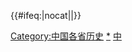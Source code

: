 {{Navbox
|bodyclass=hlist

|name=中国各省历史
|title=[[中国历史|中国地方史]]
|bodystyle   = background: #f9f9f9;
|liststyle   = text-align: left;%;
|groupstyle  = background: #ececec; text-align: center; width: 15%;;
|belowstyle= text-align: center;;
|oddstyle= background: #f9f9f9;
|evenstyle= background: #f9f9f9;
|state= collapsed
|list1=
*[[北京历史]]
*[[上海历史]]
*[[天津历史]]
*[[重庆历史]]
*[[黑龙江历史]]
*[[吉林历史]]
*[[辽宁历史]]
*[[山东历史]]
*[[河北历史]]
*[[山西历史]]
*[[陕西历史]]
*[[甘肃历史]]
*[[青海历史]]
*[[江苏历史]]
*[[安徽历史]]
*[[河南历史]]
*[[湖北历史]]
*[[浙江历史]]
*[[江西历史]]
*[[湖南历史]]
*[[四川历史]]
*[[福建历史]]
*[[广东历史]]
*[[贵州历史]]
*[[云南历史]]
*[[海南历史]]
*[[西藏历史]]
*[[广西历史]]
*[[新疆历史]]
*[[宁夏历史]]
*[[内蒙古历史]]
*[[香港歷史]]
*[[澳門歷史]]
|below=<small>備註：1. 按现今实际[[中国一级行政区|一级行政区]]分；2. 請參看[[中国历史地理学]]；3. 請參看[[中國歷史]]；4. [[臺灣歷史]]是否屬中國地方史，請見[[臺灣問題]]與[[臺海現狀]]。</small>
}}<includeonly>{{#ifeq:{{{1}}}|nocat||[[Category:中国各省历史]]}}</includeonly>
<noinclude>[[Category:中国各省历史|*]][[Category:中国历史模板|中]]</noinclude>